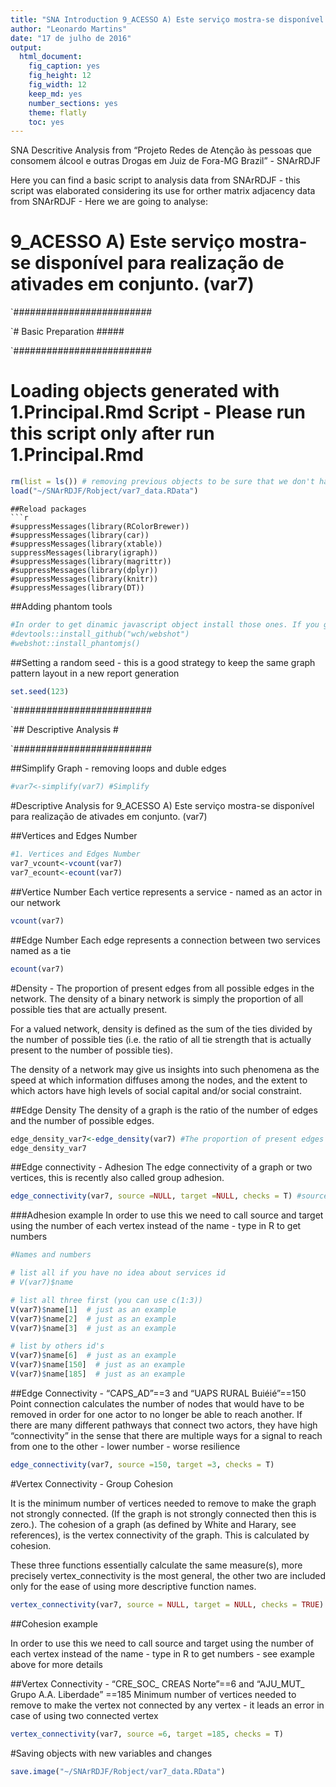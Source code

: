 ```yaml
---
title: "SNA Introduction 9_ACESSO A) Este serviço mostra-se disponível para realização de ativades em conjunto. (var7)"
author: "Leonardo Martins"
date: "17 de julho de 2016"
output: 
  html_document: 
    fig_caption: yes
    fig_height: 12
    fig_width: 12
    keep_md: yes
    number_sections: yes
    theme: flatly
    toc: yes
---
```

SNA Descritive Analysis from "Projeto Redes de Atenção às pessoas que consomem álcool e outras Drogas em Juiz de Fora-MG   Brazil"  - SNArRDJF

Here you can find a basic script to analysis data from SNArRDJF - this script was elaborated considering its use for orther matrix adjacency data from SNArRDJF - Here we are going to analyse:

# 9_ACESSO A) Este serviço mostra-se disponível para realização de ativades em conjunto. (var7)

`#########################

`# Basic Preparation #####

`#########################

# Loading objects generated with 1.Principal.Rmd Script - Please run this script only after run 1.Principal.Rmd
```r
rm(list = ls()) # removing previous objects to be sure that we don't have objects conflicts name
load("~/SNArRDJF/Robject/var7_data.RData")
```

```
##Reload packages
```r
#suppressMessages(library(RColorBrewer))
#suppressMessages(library(car))
#suppressMessages(library(xtable))
suppressMessages(library(igraph))
#suppressMessages(library(magrittr))
#suppressMessages(library(dplyr))
#suppressMessages(library(knitr))
#suppressMessages(library(DT))
```
##Adding phantom tools
```r
#In order to get dinamic javascript object install those ones. If you get problems installing go to Stackoverflow.com and type your error to discover what to do. In some cases the libraries need to be intalled in outside R libs.
#devtools::install_github("wch/webshot")
#webshot::install_phantomjs()
```
##Setting a random seed - this is a good strategy to keep the same graph pattern layout in a new report generation
```r
set.seed(123)
```

`#########################

`## Descriptive Analysis #

`#########################

##Simplify Graph - removing loops and duble edges 
```r
#var7<-simplify(var7) #Simplify
```
#Descriptive Analysis for 9_ACESSO A) Este serviço mostra-se disponível para realização de ativades em conjunto. (var7)

##Vertices and Edges Number
```r
#1. Vertices and Edges Number
var7_vcount<-vcount(var7)
var7_ecount<-ecount(var7)
```
##Vertice Number
Each vertice represents a service - named as an actor in our network
```r
vcount(var7)
```
##Edge Number
Each edge represents a connection between two services named as a tie
```r
ecount(var7)
```

#Density - The proportion of present edges from all possible edges in the network.
The density of a binary network is simply the proportion of all possible ties that are actually present.

For a valued network, density is defined as the sum of the ties divided by the number of possible ties (i.e. the ratio of all tie strength that is actually present to the number of possible ties).  

The density of a network may give us insights into such phenomena as the speed at which information diffuses among the nodes, and the extent to which actors have high levels of social capital and/or social constraint.


##Edge Density
The density of a graph is the ratio of the number of edges and the number of possible edges.
```r
edge_density_var7<-edge_density(var7) #The proportion of present edges from all possible edges in the network.
edge_density_var7
```
##Edge connectivity - Adhesion
The edge connectivity of a graph or two vertices, this is recently also called group adhesion.
```r
edge_connectivity(var7, source =NULL, target =NULL, checks = T) #source and target can be replaced - their are here just as default
```
###Adhesion example
In order to use this we need to call source and target using the number of each vertex instead of the name - type in R to get numbers

```r
#Names and numbers

# list all if you have no idea about services id
# V(var7)$name 

# list all three first (you can use c(1:3))
V(var7)$name[1]  # just as an example
V(var7)$name[2]  # just as an example
V(var7)$name[3]  # just as an example

# list by others id's
V(var7)$name[6]  # just as an example
V(var7)$name[150]  # just as an example
V(var7)$name[185]  # just as an example

```
##Edge Connectivity - "CAPS_AD"==3 and "UAPS RURAL Buiéié"==150
Point connection calculates the number of nodes that would have to be removed in order for one actor to no longer be able to reach another.  If there are many different pathways that connect two actors, they have high "connectivity" in the sense that there are multiple ways for a signal to reach from one to the other - lower number - worse resilience 

```r
edge_connectivity(var7, source =150, target =3, checks = T) 
```

#Vertex Connectivity - Group Cohesion

It is the minimum number of vertices needed to remove to make the graph not strongly connected. (If the graph is not strongly connected then this is zero.). The cohesion of a graph (as defined by White and Harary, see references), is the vertex connectivity of the graph. This is calculated by cohesion.

These three functions essentially calculate the same measure(s), more precisely vertex_connectivity is the most general, the other two are included only for the ease of using more descriptive function names.

```r
vertex_connectivity(var7, source = NULL, target = NULL, checks = TRUE)
```

##Cohesion example

In order to use this we need to call source and target using the number of each vertex instead of the name - type in R to get numbers - see example above for more details 

##Vertex Connectivity - "CRE_SOC_ CREAS Norte"==6 and "AJU_MUT_ Grupo A.A. Liberdade" ==185
Minimum number of vertices needed to remove to make the vertex not connected by any vertex - it leads an error in case of using two connected vertex 
```r
vertex_connectivity(var7, source =6, target =185, checks = T) 
```

#Saving objects with new variables and changes
```r
save.image("~/SNArRDJF/Robject/var7_data.RData") 
```
